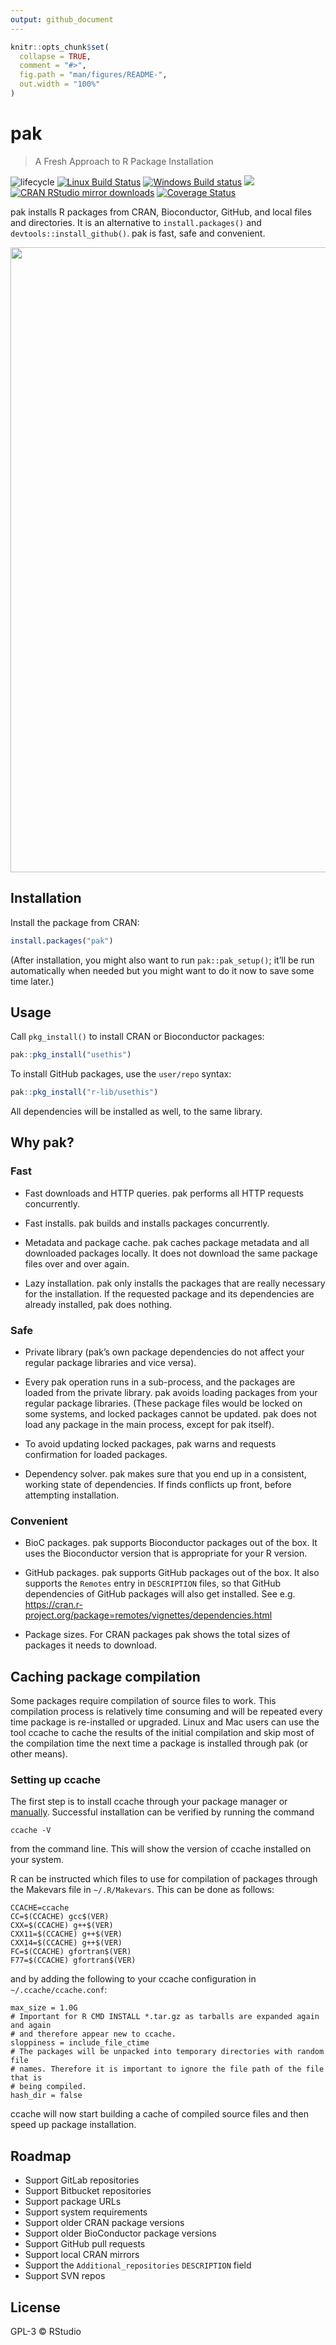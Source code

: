 ```yaml
---
output: github_document
---
```


<!-- README.md is generated from README.Rmd. Please edit that file -->

```r
knitr::opts_chunk$set(
  collapse = TRUE,
  comment = "#>",
  fig.path = "man/figures/README-",
  out.width = "100%"
)
```

# pak

> A Fresh Approach to R Package Installation

<!-- badges: start -->
![lifecycle](https://img.shields.io/badge/lifecycle-experimental-orange.svg)
[![Linux Build Status](https://travis-ci.org/r-lib/pak.svg?branch=master)](https://travis-ci.org/r-lib/pak)
[![Windows Build status](https://ci.appveyor.com/api/projects/status/vu03c1csxutwq1mr/branch/master?svg=true)](https://ci.appveyor.com/project/gaborcsardi/pak)
[![](https://www.r-pkg.org/badges/version/pak)](https://cran.r-project.org/package=pak)
[![CRAN RStudio mirror downloads](https://cranlogs.r-pkg.org/badges/pak)](https://www.r-pkg.org/pkg/pak)
[![Coverage Status](https://img.shields.io/codecov/c/github/r-lib/pak/master.svg)](https://codecov.io/github/r-lib/pak?branch=master)
<!-- badges: end -->

pak installs R packages from CRAN, Bioconductor, GitHub, and local files
and directories. It is an alternative to `install.packages()` and
`devtools::install_github()`. pak is fast, safe and convenient.

<p align="center">
	<img width="1000" src="https://cdn.jsdelivr.net/gh/r-lib/pak@master/tools/images/install-2.svg">
</p>


## Installation

Install the package from CRAN:

```r
install.packages("pak")
```

(After installation, you might also want to run `pak::pak_setup()`; it'll
be run automatically when needed but you might want to do it now to save
some time later.)

## Usage

Call `pkg_install()` to install CRAN or Bioconductor packages:

```r
pak::pkg_install("usethis")
```

To install GitHub packages, use the `user/repo` syntax:

```r
pak::pkg_install("r-lib/usethis")
```

All dependencies will be installed as well, to the same library.

## Why pak?

### Fast

* Fast downloads and HTTP queries. pak performs all HTTP requests
  concurrently.

* Fast installs. pak builds and installs packages concurrently.

* Metadata and package cache. pak caches package metadata and all downloaded
  packages locally. It does not download the same package files over and
  over again.

* Lazy installation. pak only installs the packages that are really
  necessary for the installation. If the requested package and its
  dependencies are already installed, pak does nothing.

### Safe

* Private library (pak's own package dependencies do not affect your
  regular package libraries and vice versa).

* Every pak operation runs in a sub-process, and the packages are loaded
  from the private library. pak avoids loading packages from your regular
  package libraries. 
  (These package files would be locked on some systems, and locked packages
  cannot be updated. pak does not load any package in the main process,
  except for pak itself).

* To avoid updating locked packages, pak warns and requests confirmation
  for loaded packages.

* Dependency solver. pak makes sure that you end up in a consistent, working
  state of dependencies. If finds conflicts up front, before attempting
  installation.

### Convenient

* BioC packages. pak supports Bioconductor packages out of the box. It
  uses the Bioconductor version that is appropriate for your R version.

* GitHub packages. pak supports GitHub packages out of the box. It also
  supports the `Remotes` entry in `DESCRIPTION` files,
  so that GitHub dependencies of GitHub packages will also get installed.
  See e.g.
  <https://cran.r-project.org/package=remotes/vignettes/dependencies.html>

* Package sizes. For CRAN packages pak shows the total sizes of packages
  it needs to download.

## Caching package compilation

Some packages require compilation of source files to work. This
compilation process is relatively time consuming and will be repeated
every time package is re-installed or upgraded. Linux and Mac users
can use the tool ccache to cache the results of the initial
compilation and skip most of the compilation time the next time a
package is installed through pak (or other means).


### Setting up ccache

The first step is to install ccache through your package manager or
[manually](https://ccache.dev/documentation.html). Successful
installation can be verified by running the command

```
ccache -V
```

from the command line. This will show the version of ccache installed
on your system.

R can be instructed which files to use for compilation of packages
through the Makevars file in `~/.R/Makevars`. This can be done as follows:

```
CCACHE=ccache
CC=$(CCACHE) gcc$(VER)
CXX=$(CCACHE) g++$(VER)
CXX11=$(CCACHE) g++$(VER)
CXX14=$(CCACHE) g++$(VER)
FC=$(CCACHE) gfortran$(VER)
F77=$(CCACHE) gfortran$(VER)
```

and by adding the following to your ccache configuration in
`~/.ccache/ccache.conf`:

```
max_size = 1.0G
# Important for R CMD INSTALL *.tar.gz as tarballs are expanded again and again
# and therefore appear new to ccache.
sloppiness = include_file_ctime
# The packages will be unpacked into temporary directories with random file
# names. Therefore it is important to ignore the file path of the file that is
# being compiled.
hash_dir = false
```

ccache will now start building a cache of compiled source files and
then speed up package installation.

## Roadmap

* Support GitLab repositories
* Support Bitbucket repositories
* Support package URLs
* Support system requirements
* Support older CRAN package versions
* Support older BioConductor package versions
* Support GitHub pull requests
* Support local CRAN mirrors
* Support the `Additional_repositories` `DESCRIPTION` field
* Support SVN repos

## License

GPL-3 © RStudio
